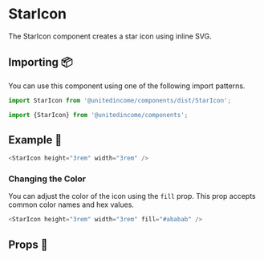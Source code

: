
# StarIcon

The StarIcon component creates a star icon using inline SVG.

## Importing 📦

You can use this component using one of the following import patterns.

```javascript
import StarIcon from '@unitedincome/components/dist/StarIcon';
```

```javascript
import {StarIcon} from '@unitedincome/components';
```

## Example 🚀

<Preview>
  <StarIcon height="3rem" width="3rem" />
</Preview>

```javascript
<StarIcon height="3rem" width="3rem" />
```

### Changing the Color

You can adjust the color of the icon using the `fill` prop. This prop accepts common color names and hex values.

<Preview>
  <StarIcon height="3rem" width="3rem" fill="#ababab" />
</Preview>

```javascript
<StarIcon height="3rem" width="3rem" fill="#ababab" />
```

## Props 🔧

<Props of={StarIcon} />
